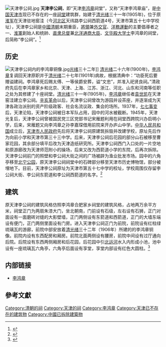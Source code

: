 [[File:天津李公祠.jpg|thumb]]
'''天津李公祠'''，即“天津[[李鸿章|李鸿章]]祠堂”，又称“天津李鸿章庙”，是[[中国|中国]][[天津市|天津市]]现已不存在的一座[[祠堂|祠堂]]建筑群，始建于[[清|清]][[光绪|光绪]]三十一年(1905年)，位于原[[淮军|淮军]]在天津驻地窑洼（今[[河北区|河北区]]天纬路李公祠西箭道4号，天津市第五十七中学校址），天津李公祠是[[中國|中國]][[清朝|清朝]]末期重臣，[[將領|將領]]兼[[外交官|外交官]]、[[洋務運動|洋務運動]]的主要倡導者之一、[[淮軍|淮軍]]創始人和统帥、[[直隶总督|直隶总督]]兼[[北洋通商大臣|北洋通商大臣]]、[[文华殿|文华殿]][[大学士|大学士]]李鸿章的祠堂，后简称“李公祠”。<ref>{{Cite web |url=http://www.022net.com/2008/7-27/444242372854661.html |title=天津李公祠话旧 |access-date=2011-08-22 |archive-date=2009-11-16 |archive-url=https://web.archive.org/web/20091116101355/http://www.022net.com/2008/7-27/444242372854661.html |dead-url=yes }}</ref>

== 历史 ==
[[File:天津李公祠内的李鸿章铜像.jpg|thumb]][[光绪|光绪]]三十二年]]
[[清|清]][[光绪|光绪]]二十六年(1900年)，[[李鸿章|李鸿章]]复调回天津原职并于[[清|清]][[光绪|光绪]]二十七年(1901年)病故，根据清典中：“功臣死后要赠谥建祠。李鸿章死后赐太傅、一等侯爵安葬，谥“文忠”，并准入祀贤良祠。”清政府先后在李鸿章家乡和北京、天津、上海、江苏、浙江、河北、山东和河南等任职之处为其修建了十座祠堂。[[清|清]][[光绪|光绪]]三十一年(1905年)，[[李鸿章|李鸿章]]继任者[[袁世凯|袁世凯]]在天津窑洼建立李公祠。[[辛亥革命|辛亥革命]]以后，天津李公祠曾改为游园并设茶座，并逐渐成为天津各政治派别的资产阶级政客、社会名流议政、集会的场所。1937年，[[七七事变|七七事变]]后，天津沦陷，天津李公祠被日本军队占用，园中的河水被截断。1945年，天津光复后，天津李公祠曾被国民党三区党部书记宋雁题利用在祠堂西跨院兴办启明小学，后来，宋雁题又向李鸿章之孙李嘉琛借用前院来开办庐山中学。[[中华人民共和国|中华人民共和国]]成立后，[[天津市人民政府|天津市人民政府]]先后将天津李公祠原建筑拆毁并改建学校，原址先后作为向前小学和天津市第三十三中学。后来，天津李公祠后花园的部分山石被移至曹家花园，其余部分填平后改为天津造纸研究所。天津李公祠西门入口处的一片空地和原游廊改为天津师范附小的操场，后来又改为西箭道小学的东院，后再次拆除。天津李公祠前门的照壁和李公祠大街之间的广场被辟为渔业批发市场。园中的六角亭移至[[北宁公园|北宁公园]]，原天津李公祠祠堂中的石碑部分移至天津市历史博物馆，部分被埋地下。目前，天津李公祠原址为天津市第五十七中学的校址，学校周围仅存留李公祠大街、李公祠东箭道和李公祠西箭道的名字。<ref>{{Cite web |url=http://www.tjhbq.gov.cn/ReadNews.asp?NewsID=681 |title=天津李公祠 |access-date=2011-08-22 |archive-date=2012-08-05 |archive-url=https://archive.is/20120805215309/http://www.tjhbq.gov.cn/ReadNews.asp?NewsID=681 |dead-url=yes }}</ref>

== 建筑 ==
原天津李公祠的建筑风格仿照李鸿章合肥家乡祠堂的建筑风格，占地两万余平方米，祠堂正门为两扇朱漆大门，坐北朝南，门前设有石级，左右设有石狮，正门对面设有一面磨砖对缝的大影壁墙，正门两侧设有东箭道和西箭道，正门的大墙东端设有便门，正门两侧里面设有门房。进入天津李公祠正门为前院，前院设有红柱绿琉璃瓦的游廊，前院中部安放着[[清|清]][[光绪|光绪]]三十二年（1906年）所建的的李鸿章铜像。前院内设有东西配房和厢房。前院北面两侧设有腰房，前院中间设有过厅通向后院。后院设有东西两侧厢房和后花园，后花园中引[[北运河|北运河]]水入内形成小池，池中设有一座琉璃瓦六角亭，六角亭后面设有享堂，享堂内部设有红色大圆柱。<ref>{{Cite web |url=http://news.sina.com.cn/c/2003-08-26/00551614448.shtml |title=天津李公祠-许杏林 |accessdate=2011-08-22 |archive-date=2016-03-04 |archive-url=https://web.archive.org/web/20160304120700/http://news.sina.com.cn/c/2003-08-26/00551614448.shtml |dead-url=no }}</ref>

== 内部链接 ==
*[[李鸿章|李鸿章]]

==參考文獻==
<div class="references-small">
<references />
</div>

{{天津近代历史文化专题}}
[[Category:清朝的祠|Category:清朝的祠]]
[[Category:天津的祠|Category:天津的祠]]
[[Category:李鸿章|Category:李鸿章]]
[[Category:天津已不存在的建筑物|Category:天津已不存在的建筑物]]
[[Category:中國已拆除建築物|Category:中國已拆除建築物]]